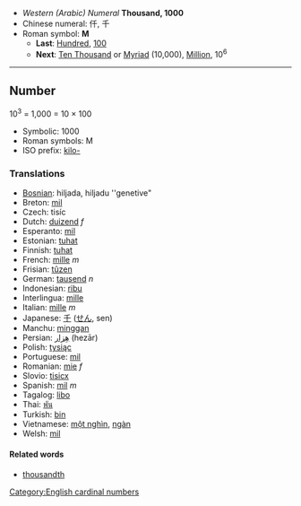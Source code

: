 *''Western (Arabic) Numeral'' '''Thousand, 1000'''
*Chinese numeral: 仟, 千
*Roman symbol: '''M'''
**'''Last''': [[Hundred]], [[100]]
**'''Next''': [[Ten Thousand]] or [[Myriad]] (10,000), [[Million]], 10<sup>6</sup>

----

==Number==

10<sup>3</sup> = 1,000 = 10 &times; 100

*Symbolic: 1000
*Roman symbols: M 
*ISO prefix: [[kilo-]]

===Translations===

*[[Bosnian]]: hiljada, hiljadu ''genetive"
*Breton: [[mil]]
*Czech:  tisíc
*Dutch: [[duizend]] ''f''
*Esperanto: [[mil]]
*Estonian: [[tuhat]]
*Finnish: [[tuhat]]
*French: [[mille]] ''m''
*Frisian: [[tûzen]]
*German: [[tausend]] ''n''
*Indonesian: [[ribu]]
*Interlingua: [[mille]]
*Italian: [[mille]] ''m''
*Japanese: [[千]] ([[せん]], sen)
*Manchu: [[minggan]]
*Persian: [[هِزار]] (hezār)
*Polish: [[tysiąc]]
*Portuguese: [[mil]]
*Romanian: [[mie]] ''f''
*Slovio: [[tisicx]]
*Spanish: [[mil]] ''m''
*Tagalog: [[libo]]
*Thai: [[พัน]]
*Turkish: [[bin]]
*Vietnamese: [[một nghìn]], [[ngàn]]
*Welsh: [[mil]]

====Related words====

*[[thousandth]]

[[Category:English cardinal numbers]]
